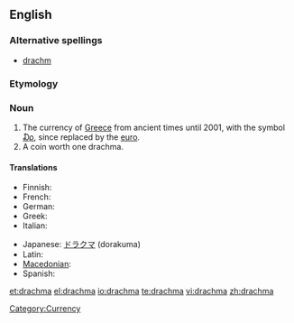 ==English==
{{wikipedia|Greek drachma}}

===Alternative spellings===
* [[drachm]]

===Etymology===
{{rfe}}

===Noun===
{{en-noun|pl2=drachmae}}

# The currency of [[Greece]] from ancient times until 2001, with the symbol [[₯]], since replaced by the [[euro]].
# A coin worth one drachma.

====Translations====
{{trans-top|former currency of Greece}}
* Finnish: {{t-|fi|drakma}}
* French: {{t+|fr|drachme|f}}
* German: {{t+|de|Drachme|f}}
* Greek: {{t+|el|δραχμή|f}}
* Italian: {{t-|it|dracma|f}}
{{trans-mid}}
* Japanese: [[ドラクマ]] (dorakuma)
* Latin: {{t-|la|drachma}}
* [[Macedonian]]: {{t|mk|драхма|f|tr=dráhma}}
* Spanish: {{t+|es|dracma|f}}
{{trans-bottom}}

[[Category:Currency]]

[[et:drachma]]
[[el:drachma]]
[[io:drachma]]
[[te:drachma]]
[[vi:drachma]]
[[zh:drachma]]
